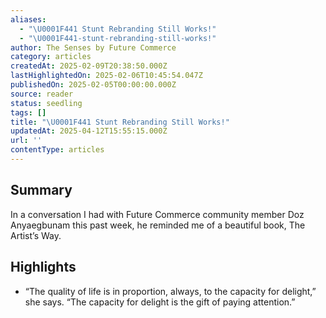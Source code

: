 ```yaml
---
aliases:
  - "\U0001F441️ Stunt Rebranding Still Works!"
  - "\U0001F441️-stunt-rebranding-still-works!"
author: The Senses by Future Commerce
category: articles
createdAt: 2025-02-09T20:38:50.000Z
lastHighlightedOn: 2025-02-06T10:45:54.047Z
publishedOn: 2025-02-05T00:00:00.000Z
source: reader
status: seedling
tags: []
title: "\U0001F441️ Stunt Rebranding Still Works!"
updatedAt: 2025-04-12T15:55:15.000Z
url: ''
contentType: articles
---
```

## Summary

In a conversation I had with Future Commerce community member Doz Anyaegbunam this past week, he reminded me of a beautiful book, The Artist’s Way.

## Highlights

- “The quality of life is in proportion, always, to the capacity for delight,” she says. “The capacity for delight is the gift of paying attention.”
